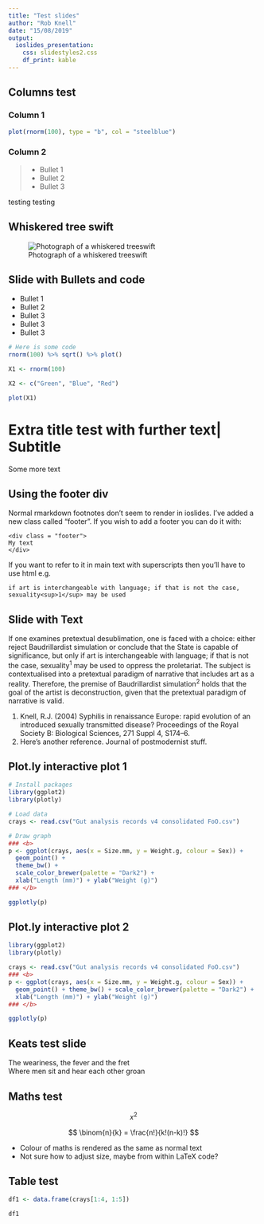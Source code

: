 ```yaml
---
title: "Test slides"
author: "Rob Knell"
date: "15/08/2019"
output:
  ioslides_presentation:
    css: slidestyles2.css
    df_print: kable
---
```


## Columns test {.build}

<div class="columns-2">
### Column 1

```r
plot(rnorm(100), type = "b", col = "steelblue")
```

### Column 2
>- Bullet 1
>- Bullet 2
>- Bullet 3
</div>

<div class = "footer">
testing testing
</div>


## Whiskered tree swift {.flexbox .vcenter}

![Photograph of a whiskered treeswift](https://farm8.staticflickr.com/7452/16378277297_91851e89ae.jpg "Whiskered treeswift")

## Slide with Bullets and code {.build}

- Bullet 1
- Bullet 2
- Bullet 3
- Bullet 3
- Bullet 3


```r
# Here is some code
rnorm(100) %>% sqrt() %>% plot()

X1 <- rnorm(100)

X2 <- c("Green", "Blue", "Red")

plot(X1)
```

# Extra title test with further text| Subtitle

Some more text

## Using the footer div

Normal rmarkdown footnotes don't seem to render in ioslides. I've added a new class called "footer". If you wish to add a footer you can do it with:

```
<div class = "footer">
My text
</div>
```

If you want to refer to it in main text with superscripts then you'll have to use html e.g. 

```
if art is interchangeable with language; if that is not the case,  
sexuality<sup>1</sup> may be used
```



## Slide with Text

If one examines pretextual desublimation, one is faced with a choice: either
reject Baudrillardist simulation or conclude that the State is capable of
significance, but only if art is interchangeable with language; if that is not the case, sexuality<sup>1</sup> may be used to oppress the proletariat. The subject is contextualised into a pretextual paradigm of narrative that includes art as a
reality. Therefore, the premise of Baudrillardist simulation<sup>2</sup> holds that the
goal of the artist is deconstruction, given that the pretextual paradigm of
narrative is valid.

<div class = "footer">
1. Knell, R.J. (2004) Syphilis in renaissance Europe: rapid evolution of an introduced sexually transmitted disease? Proceedings of the Royal Society B: Biological Sciences, 271 Suppl 4, S174–6.
2. Here's another reference. Journal of postmodernist stuff. 
</div>

## Plot.ly interactive plot 1

```r

# Install packages 
library(ggplot2) 
library(plotly)

# Load data
crays <- read.csv("Gut analysis records v4 consolidated FoO.csv")

# Draw graph
### <b>
p <- ggplot(crays, aes(x = Size.mm, y = Weight.g, colour = Sex)) +
  geom_point() + 
  theme_bw() + 
  scale_color_brewer(palette = "Dark2") +
  xlab("Length (mm)") + ylab("Weight (g)")
### </b>

ggplotly(p)
```

## Plot.ly interactive plot 2 {.flexbox .vcenter}

```r
library(ggplot2)
library(plotly)

crays <- read.csv("Gut analysis records v4 consolidated FoO.csv")
### <b>
p <- ggplot(crays, aes(x = Size.mm, y = Weight.g, colour = Sex)) +
  geom_point() + theme_bw() + scale_color_brewer(palette = "Dark2") +
  xlab("Length (mm)") + ylab("Weight (g)")
### </b>

ggplotly(p)
```

## Keats test slide {.Keats}

The weariness, the fever and the fret  
Where men sit and hear each other groan

## Maths test

$$ x^{2} $$


$$ \binom{n}{k} = \frac{n!}{k!(n-k)!} $$


<div class = "notes">
- Colour of maths is rendered as the same as normal text
- Not sure how to adjust size, maybe from within LaTeX code?
</div>

## Table test

```r
df1 <- data.frame(crays[1:4, 1:5])

df1
```
